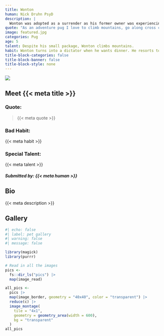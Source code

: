 ```yaml
---
title: Wonton 
human: Nick Druhn PsyD
description: |
  Wonton was adopted as a surrender as his former owner was experiencing severe cognitive decline. He moved from Texas to Vancouver BC in February 2020 and hit the jackpot with his new owners!
quote: "As an adventure pug I love to climb mountains, go along cross country skiing, and especially run in the ocean surf!"
image: featured.jpg
categories: Pug
age: 5
talent: Despite his small package, Wonton climbs mountains. 
habit: Wonton turns into a dictator when he wants dinner. He resorts to stealing and chewing on shoes.
title-block-categories: false
title-block-banner: false
title-block-style: none
---
```


::: grid
::: {#about-pet-text .g-col-12 .g-col-md-6}
![](featured.jpg){.lightbox}
:::

::: {.g-col-12 .g-col-md-6}
::: {simple-info}
# Meet {{< meta title >}}

### Quote: 

> {{< meta quote >}}

### Bad Habit:

{{< meta habit >}}

### Special Talent:

{{< meta talent >}}
:::
:::
:::

##### Submitted by: {{< meta human >}}

## Bio

{{< meta description >}}

## Gallery

```r
#| echo: false
#| label: pet gallery
#| warning: false
#| message: false

library(magick)
library(purrr)

# Read in all the images
pics <-
  fs::dir_ls("pics") |>
  map(image_read)

all_pics <-
  pics |>
  map(image_border, geometry = "40x40", color = "transparent") |>
  reduce(c) |>
  image_montage(
    tile = "4x1",
    geometry = geometry_area(width = 600),
    bg = "transparent"
  )
all_pics
```
